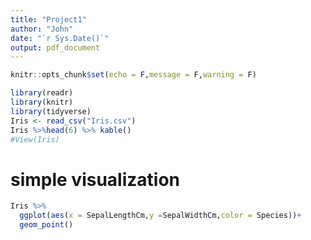 ```yaml
---
title: "Project1"
author: "John"
date: "`r Sys.Date()`"
output: pdf_document
---
```


```r
knitr::opts_chunk$set(echo = F,message = F,warning = F)
```

```r
library(readr)
library(knitr)
library(tidyverse)
Iris <- read_csv("Iris.csv")
Iris %>%head(6) %>% kable()
#View(Iris)
```

# simple visualization

```r
Iris %>% 
  ggplot(aes(x = SepalLengthCm,y =SepalWidthCm,color = Species))+
  geom_point()
```

